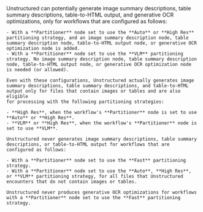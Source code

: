 <Warning>
    Unstructured can potentially generate image summary descriptions, table summary descriptions, table-to-HTML output, and generative OCR optimizations, only for workflows that are configured as follows:
    
    - With a **Partitioner** node set to use the **Auto** or **High Res** partitioning strategy, and an image summary description node, table summary description node, table-to-HTML output node, or generative OCR optimization node is added.  
    - With a **Partitioner** node set to use the **VLM** partitioning strategy. No image summary description node, table summary description node, table-to-HTML output node, or generative OCR optimization node is needed (or allowed).
    
    Even with these configurations, Unstructured actually generates image summary descriptions, table summary descriptions, and table-to-HTML output only for files that contain images or tables and are also eligible 
    for processing with the following partitioning strategies:
    
    - **High Res**, when the workflow's **Partitioner** node is set to use **Auto** or **High Res**.
    - **VLM** or **High Res**, when the workflow's **Partitioner** node is set to use **VLM**.

    Unstructured never generates image summary descriptions, table summary descriptions, or table-to-HTML output for workflows that are configured as follows:
    
    - With a **Partitioner** node set to use the **Fast** partitioning strategy.
    - With a **Partitioner** node set to use the **Auto**, **High Res**, or **VLM** partitioning strategy, for all files that Unstructured encounters that do not contain images or tables.

    Unstructured never produces generative OCR optimizations for workflows with a **Partitioner** node set to use the **Fast** partitioning strategy.
</Warning>
